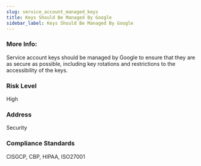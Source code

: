 ```yaml
---
slug: service_account_managed_keys
title: Keys Should Be Managed By Google
sidebar_label: Keys Should Be Managed By Google
---
```


### More Info:

Service account keys should be managed by Google to ensure that they are as secure as possible, including key rotations and restrictions to the accessibility of the keys.

### Risk Level

High

### Address

Security

### Compliance Standards

CISGCP, CBP, HIPAA, ISO27001

